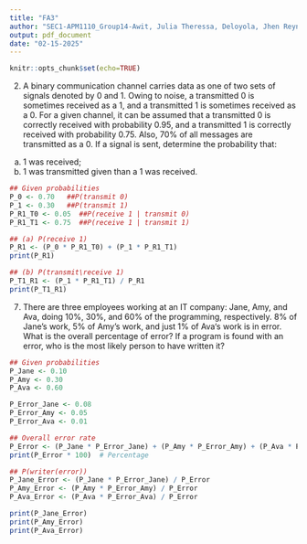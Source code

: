 ---
title: "FA3" 
author: "SEC1-APM1110_Group14-Awit, Julia Theressa, Deloyola, Jhen Reyniel-FA3" 
output: pdf_document
date: "02-15-2025"
---

```{r setup, include=FALSE}
knitr::opts_chunk$set(echo=TRUE)
``` 


2.  A binary communication channel carries data as one of two sets of signals denoted by 0 and 1. Owing to noise, a transmitted 0 is sometimes received as a 1, and a transmitted 1 is sometimes received as a 0. For a given channel, it can be assumed that a transmitted 0 is correctly received with probability 0.95, and a transmitted 1 is correctly received with probability 0.75. Also, 70% of all messages are transmitted as a 0. If a signal is sent, determine the probability that:

(a) 1 was received;
(b) 1 was transmitted given than a 1 was received. 

```{r} 
## Given probabilities
P_0 <- 0.70   ##P(transmit 0)
P_1 <- 0.30   ##P(transmit 1)
P_R1_T0 <- 0.05  ##P(receive 1 | transmit 0)
P_R1_T1 <- 0.75  ##P(receive 1 | transmit 1)

## (a) P(receive 1)
P_R1 <- (P_0 * P_R1_T0) + (P_1 * P_R1_T1)
print(P_R1)

## (b) P(transmit\receive 1)
P_T1_R1 <- (P_1 * P_R1_T1) / P_R1
print(P_T1_R1)
``` 

7.  There are three employees working at an IT company: Jane, Amy, and Ava, doing 10%, 30%, and 60% of the programming, respectively. 8% of Jane’s work, 5% of Amy’s work, and just 1% of Ava‘s work is in error. What is the overall percentage of error? If a program is found with an error, who is the most likely person to have written it? 

```{r}
## Given probabilities
P_Jane <- 0.10
P_Amy <- 0.30
P_Ava <- 0.60

P_Error_Jane <- 0.08
P_Error_Amy <- 0.05
P_Error_Ava <- 0.01

## Overall error rate
P_Error <- (P_Jane * P_Error_Jane) + (P_Amy * P_Error_Amy) + (P_Ava * P_Error_Ava)
print(P_Error * 100)  # Percentage

## P(writer(error))
P_Jane_Error <- (P_Jane * P_Error_Jane) / P_Error
P_Amy_Error <- (P_Amy * P_Error_Amy) / P_Error
P_Ava_Error <- (P_Ava * P_Error_Ava) / P_Error

print(P_Jane_Error)
print(P_Amy_Error)
print(P_Ava_Error)
``` 


